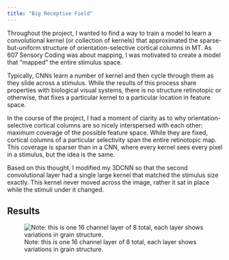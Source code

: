 ```yaml
---
title: "Big Receptive Field"
---
```


Throughout the project, I wanted to find a way to train a model to learn a convolutional kernel (or collection of kernels) that approximated the sparse-but-uniform structure of orientation-selective cortical columns in MT. As 607 Sensory Coding was about mapping, I was motivated to create a model that "mapped" the entire stimulus space.

Typically, CNNs learn a number of kernel and then cycle through them as they slide across a stimulus. While the results of this process share properties with biological visual systems, there is no structure retinotopic or otherwise, that fixes a particular kernel to a particular location in feature space.

In the course of the project, I had a moment of clarity as to why orientation-selective cortical columns are so nicely interspersed with each other: maximum coverage of the possible feature space. While they are fixed, cortical columns of a particular selectivity span the entire retinotopic map. This coverage is sparser than in a CNN, where every kernel sees every pixel in a stimulus, but the idea is the same.

Based on this thought, I modified my 3DCNN so that the second convolutional layer had a single large kernel that matched the stimulus size exactly. This kernel never moved across the image, rather it sat in place while the stimuli under it changed. 

## Results

![Note: this is one 16 channel layer of 8 total, each layer shows variations in grain structure.](images/big_rf_grain.png)
